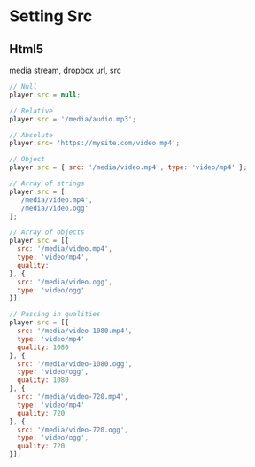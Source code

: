 
<Meta title="Guides/Setting Src" />

# Setting Src

## Html5

media stream, dropbox url, src

```js
// Null
player.src = null;

// Relative
player.src = '/media/audio.mp3';

// Absolute
player.src= 'https://mysite.com/video.mp4';

// Object
player.src = { src: '/media/video.mp4', type: 'video/mp4' };

// Array of strings
player.src = [
  '/media/video.mp4',
  '/media/video.ogg'
];

// Array of objects
player.src = [{ 
  src: '/media/video.mp4', 
  type: 'video/mp4',
  quality:  
}, { 
  src: '/media/video.ogg', 
  type: 'video/ogg'
}];

// Passing in qualities
player.src = [{ 
  src: '/media/video-1080.mp4', 
  type: 'video/mp4' 
  quality: 1080
}, { 
  src: '/media/video-1080.ogg', 
  type: 'video/ogg',
  quality: 1080
}, { 
  src: '/media/video-720.mp4', 
  type: 'video/mp4' 
  quality: 720
}, { 
  src: '/media/video-720.ogg', 
  type: 'video/ogg',
  quality: 720
}];
```